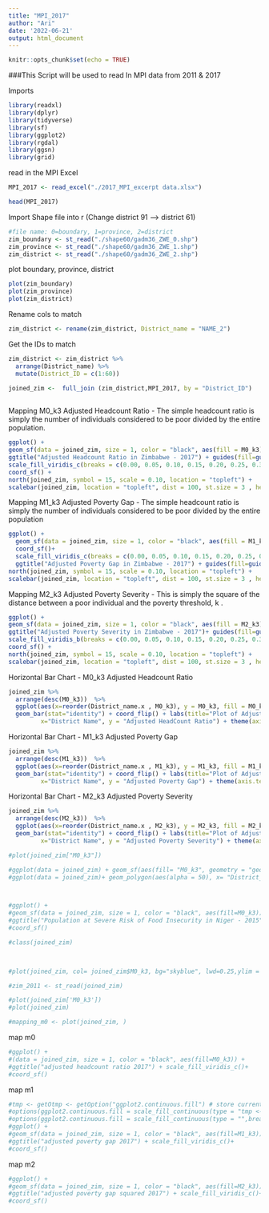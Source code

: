 ```yaml
---
title: "MPI_2017"
author: "Ari"
date: '2022-06-21'
output: html_document
---
```


```r
knitr::opts_chunk$set(echo = TRUE)
```


###This Script will be used to read In MPI data from 2011 & 2017 

Imports 
```r
library(readxl)
library(dplyr)
library(tidyverse)
library(sf)
library(ggplot2)
library(rgdal)
library(ggsn)
library(grid)
```

read in the MPI Excel
```r
MPI_2017 <- read_excel("./2017_MPI_excerpt data.xlsx")
```

```r
head(MPI_2017)
```

Import Shape file into r (Change district 91 --> district 61)
```r
#file name: 0=boundary, 1=province, 2=district 
zim_boundary <- st_read("./shape60/gadm36_ZWE_0.shp") 
zim_province <- st_read("./shape60/gadm36_ZWE_1.shp")
zim_district <- st_read("./shape60/gadm36_ZWE_2.shp")  
```
plot boundary, province, district 
```r
plot(zim_boundary)
plot(zim_province)
plot(zim_district)

```
Rename cols to match
```r
zim_district <- rename(zim_district, District_name = "NAME_2")
```


Get the IDs to match 
```r
zim_district <- zim_district %>% 
  arrange(District_name) %>% 
  mutate(District_ID = c(1:60))

joined_zim <-  full_join (zim_district,MPI_2017, by = "District_ID")
  
```

 
Mapping M0_k3
Adjusted Headcount Ratio -  The simple headcount ratio is simply the number of individuals considered to be poor divided by the entire population. 

```r
ggplot() +
geom_sf(data = joined_zim, size = 1, color = "black", aes(fill = M0_k3)) +
ggtitle("Adjusted Headcount Ratio in Zimbabwe - 2017") + guides(fill=guide_legend(title="AHR (M0_k3)")) + 
scale_fill_viridis_c(breaks = c(0.00, 0.05, 0.10, 0.15, 0.20, 0.25, 0.30, 0.35, 0.40), option = "plasma", direction = -1)+
coord_sf() + 
north(joined_zim, symbol = 15, scale = 0.10, location = "topleft") + 
scalebar(joined_zim, location = "topleft", dist = 100, st.size = 3 , height = 0.02, transform = TRUE, model = "WGS84", dist_unit = "km")
```

Mapping M1_k3 
Adjusted Poverty Gap -  The simple headcount ratio is simply the number of individuals considered to be poor divided by the entire population

```r
ggplot() +
  geom_sf(data = joined_zim, size = 1, color = "black", aes(fill = M1_k3)) +
  coord_sf()+ 
  scale_fill_viridis_c(breaks = c(0.00, 0.05, 0.10, 0.15, 0.20, 0.25, 0.30, 0.35, 0.40), option = "inferno", direction = -1) +
  ggtitle("Adjusted Poverty Gap in Zimbabwe - 2017") + guides(fill=guide_legend(title="APG (M1_k3)"))  + 
north(joined_zim, symbol = 15, scale = 0.10, location = "topleft") + 
scalebar(joined_zim, location = "topleft", dist = 100, st.size = 3 , height = 0.02, transform = TRUE, model = "WGS84", dist_unit = "km")

```

Mapping M2_k3 
Adjusted Poverty Severity - This is simply the square of the distance between a poor individual and the poverty threshold,  k .
```r
ggplot() +
geom_sf(data = joined_zim, size = 1, color = "black", aes(fill = M2_k3)) +
ggtitle("Adjusted Poverty Severity in Zimbabwe - 2017")+ guides(fill=guide_legend(title="APS (M2_k3)")) + 
scale_fill_viridis_b(breaks = c(0.00, 0.05, 0.10, 0.15, 0.20, 0.25, 0.30, 0.35, 0.40), option = "E", direction = -1) +
coord_sf() + 
north(joined_zim, symbol = 15, scale = 0.10, location = "topleft") + 
scalebar(joined_zim, location = "topleft", dist = 100, st.size = 3 , height = 0.02, transform = TRUE, model = "WGS84", dist_unit = "km")

```

Horizontal Bar Chart - M0_k3 Adjusted Headcount Ratio
```r
joined_zim %>% 
  arrange(desc(M0_k3))  %>% 
  ggplot(aes(x=reorder(District_name.x , M0_k3), y = M0_k3, fill = M0_k3)) +
  geom_bar(stat="identity") + coord_flip() + labs(title="Plot of Adjusted Headcount Ratio per District", 
         x="District Name", y = "Adjusted HeadCount Ratio") + theme(axis.text.y = element_text(size = 6)) + guides(fill=guide_legend(title="AHR")) + scale_fill_viridis_c(breaks = c(0.00, 0.05, 0.10, 0.15, 0.20, 0.25, 0.30, 0.35, 0.40), option = "plasma", direction = -1)
```
Horizontal Bar Chart - M1_k3 Adjusted Poverty Gap
```r

joined_zim %>% 
  arrange(desc(M1_k3))  %>%
  ggplot(aes(x=reorder(District_name.x , M1_k3), y = M1_k3, fill = M1_k3)) +
  geom_bar(stat="identity") + coord_flip() + labs(title="Plot of Adjusted Poverty Gap per District", 
         x="District Name", y = "Adjusted Poverty Gap") + theme(axis.text.y = element_text(size = 6)) + guides(fill=guide_legend(title="APG")) + scale_fill_viridis_c(breaks = c(0.00, 0.05, 0.10, 0.15, 0.20, 0.25, 0.30, 0.35, 0.40), option = "inferno", direction = -1)

```




Horizontal Bar Chart - M2_k3 Adjusted Poverty Severity
```r

joined_zim %>% 
  arrange(desc(M2_k3))  %>%
  ggplot(aes(x=reorder(District_name.x , M2_k3), y = M2_k3, fill = M2_k3)) +
  geom_bar(stat="identity") + coord_flip() + labs(title="Plot of Adjusted Poverty Severity per District", 
         x="District Name", y = "Adjusted Poverty Severity") + theme(axis.text.y = element_text(size = 6)) + guides(fill=guide_legend(title="APS")) + scale_fill_viridis_c(breaks = c(0.00, 0.05, 0.10, 0.15, 0.20, 0.25, 0.30, 0.35, 0.40), option = "E", direction = -1)

```
```r
#plot(joined_zim["M0_k3"]) 

#ggplot(data = joined_zim) + geom_sf(aes(fill= "M0_k3", geometry = "geometry")) 
#ggplot(data = joined_zim)+ geom_polygon(aes(alpha = 50), x= "District_ID", y = "District_name.x", fill = "M0_k3")



#ggplot() +
#geom_sf(data = joined_zim, size = 1, color = "black", aes(fill=M0_k3)) +
#ggtitle("Population at Severe Risk of Food Insecurity in Niger - 2015") + scale_fill_viridis_c()+
#coord_sf()

#class(joined_zim)


  
#plot(joined_zim, col= joined_zim$M0_k3, bg="skyblue", lwd=0.25,ylim = c(0,50), xlim = c(0,50))

#zim_2011 <- st_read(joined_zim)

#plot(joined_zim['M0_k3'])
#plot(joined_zim)

#mapping_m0 <- plot(joined_zim, )

```
map m0
```r
#ggplot() +
#(data = joined_zim, size = 1, color = "black", aes(fill=M0_k3)) +
#ggtitle("adjusted headcount ratio 2017") + scale_fill_viridis_c()+
#coord_sf()
```
map m1
```r
#tmp <- getOtmp <- getOption("ggplot2.continuous.fill") # store current setting
#options(ggplot2.continuous.fill = scale_fill_continuous(type = "tmp <- getOption("ggplot2.continuous.fill") # store current setting
#options(ggplot2.continuous.fill = scale_fill_continuous(type = "",breaks= c(0.00,0.05,0.10,0.15,0.20,0.25,0.30,0.35,0.40)))
#ggplot() +
#geom_sf(data = joined_zim, size = 1, color = "black", aes(fill=M1_k3)) +
#ggtitle("adjusted poverty gap 2017") + scale_fill_viridis_c()+
#coord_sf()
```
map m2
```r
#ggplot() +
#geom_sf(data = joined_zim, size = 1, color = "black", aes(fill=M2_k3)) +
#ggtitle("adjusted poverty gap squared 2017") + scale_fill_viridis_c()+
#coord_sf()
```


